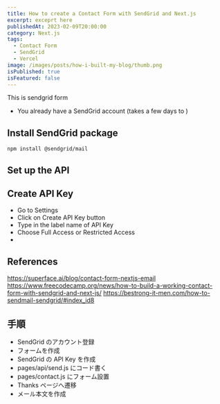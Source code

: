 ```yaml
---
title: How to create a Contact Form with SendGrid and Next.js
excerpt: exceprt here
publishedAt: 2023-02-09T20:00:00
category: Next.js
tags:
  - Contact Form
  - SendGrid
  - Vercel
image: /images/posts/how-i-built-my-blog/thumb.png
isPublished: true
isFeatured: false
---
```


This is sendgrid form

- You already have a SendGrid account (takes a few days to )

## Install SendGrid package

```console
npm install @sendgrid/mail
```

## Set up the API

## Create API Key

- Go to Settings
- Click on Create API Key button
- Type in the label name of API Key
- Choose Full Access or Restricted Access
-

## References

https://superface.ai/blog/contact-form-nextjs-email
https://www.freecodecamp.org/news/how-to-build-a-working-contact-form-with-sendgrid-and-next-js/
https://bestrong-it-men.com/how-to-sendmail-sendgrid/#index_id8

## 手順

- SendGrid のアカウント登録
- フォームを作成
- SendGrid の API Key を作成
- pages/api/send.js にコード書く
- pages/contact.js にフォーム設置
- Thanks ページへ遷移
- メール本文を作成
